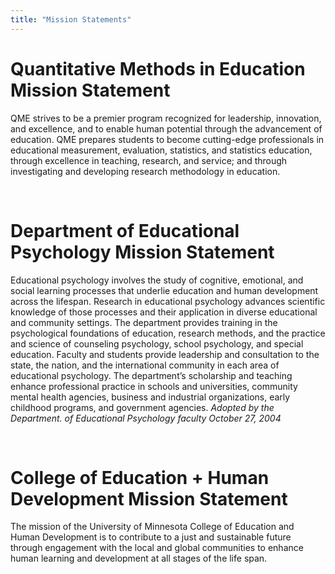 ```yaml
---
title: "Mission Statements"
---
```


# Quantitative Methods in Education Mission Statement

QME strives to be a premier program recognized for leadership, innovation, and excellence, and to enable human potential through the advancement of education. QME prepares students to become cutting-edge professionals in educational measurement, evaluation, statistics, and statistics education, through excellence in teaching, research, and service; and through investigating and developing research methodology in education.

<br />


# Department of Educational Psychology Mission Statement

Educational psychology involves the study of cognitive, emotional, and social learning processes that underlie education and human development across the lifespan. Research in educational psychology advances scientific knowledge of those processes and their application in diverse educational and community settings. The department provides training in the psychological foundations of education, research methods, and the practice and science of counseling psychology, school psychology, and special education. Faculty and students provide leadership and consultation to the state, the nation, and the international community in each area of educational psychology. The department's scholarship and teaching enhance professional practice in schools and universities, community mental health agencies, business and industrial organizations, early childhood programs, and government agencies. *Adopted by the Department. of Educational Psychology faculty October 27, 2004*

<br />


# College of Education + Human Development Mission Statement

The mission of the University of Minnesota College of Education and Human Development is to contribute to a just and sustainable future through engagement with the local and global communities to enhance human learning and development at all stages of the life span.

<br />









